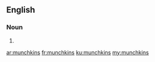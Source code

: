 ==English==

===Noun===
{{head|en|plural}}

# {{plural of|munchkin|lang=en|nocat=1}}

[[ar:munchkins]]
[[fr:munchkins]]
[[ku:munchkins]]
[[my:munchkins]]